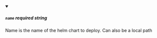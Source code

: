 
<details className="config-field" data-expandable="false" open>
<summary>

##### `name` <span class="config-field-required" data-required="true">required</span> <span class="config-field-type">string</span> <span class="config-field-default"></span> <span class="config-field-enum"></span>

Name is the name of the helm chart to deploy. Can also be a local path

</summary>



</details>
